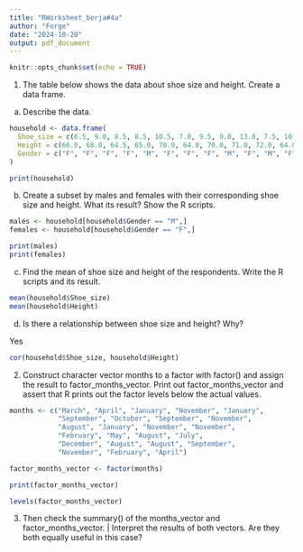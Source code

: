 ```yaml
---
title: "RWorksheet_berja#4a"
author: "Forge"
date: "2024-10-20"
output: pdf_document
---
```


```r
knitr::opts_chunk$set(echo = TRUE)
```

1. The table below shows the data about shoe size and height. Create a data frame.

a. Describe the data.

```r
household <- data.frame(
  Shoe_size = c(6.5, 9.0, 8.5, 8.5, 10.5, 7.0, 9.5, 9.0, 13.0, 7.5, 10.5, 8.5, 12.0, 10.5, 13.0, 11.5, 8.5, 5.0, 10.0, 6.5, 7.5, 8.5, 10.5, 8.5, 10.5, 11.0, 9.0, 13.0),
  Height = c(66.0, 68.0, 64.5, 65.0, 70.0, 64.0, 70.0, 71.0, 72.0, 64.0, 74.5, 67.0, 71.0, 71.0, 77.0, 72.0, 59.0, 62.0, 72.0, 66.0, 64.0, 67.0, 73.0, 69.0, 72.0, 70.0, 69.0, 70.0),
  Gender = c("F", "F", "F", "F", "M", "F", "F", "F", "M", "F", "M", "F", "M", "M", "M", "M", "F", "F", "M", "F", "F", "M", "M", "F", "M", "M", "M", "M")
)

print(household)
```

\pagebreak

b. Create a subset by males and females with their corresponding shoe size and height.
What its result? Show the R scripts.

```r
males <- household[household$Gender == "M",]
females <- household[household$Gender == "F",]

print(males)
print(females)
```

c. Find the mean of shoe size and height of the respondents. Write the R scripts and its
result.
```r
mean(household$Shoe_size)
mean(household$Height)
```

d. Is there a relationship between shoe size and height? Why?

Yes
```r
cor(household$Shoe_size, household$Height)
```

\pagebreak

2. Construct character vector months to a factor with factor() and assign the result to
factor_months_vector. Print out factor_months_vector and assert that R prints out
the factor levels below the actual values.

```r
months <- c("March", "April", "January", "November", "January", 
            "September", "October", "September", "November", 
            "August", "January", "November", "November", 
            "February", "May", "August", "July", 
            "December", "August", "August", "September", 
            "November", "February", "April")

factor_months_vector <- factor(months)

print(factor_months_vector)

levels(factor_months_vector)
```

3. Then check the summary() of the months_vector and factor_months_vector. | Interpret the results of both vectors. Are they both equally useful in this case?
```r

```




